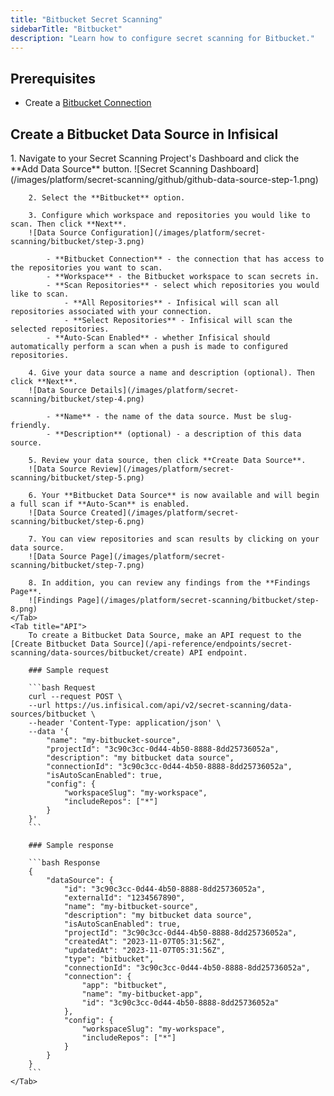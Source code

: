 ```yaml
---
title: "Bitbucket Secret Scanning"
sidebarTitle: "Bitbucket"
description: "Learn how to configure secret scanning for Bitbucket."
---
```


## Prerequisites

- Create a [Bitbucket Connection](/integrations/app-connections/bitbucket)

## Create a Bitbucket Data Source in Infisical

<Tabs>
    <Tab title="Infisical UI">
        1. Navigate to your Secret Scanning Project's Dashboard and click the **Add Data Source** button.
        ![Secret Scanning Dashboard](/images/platform/secret-scanning/github/github-data-source-step-1.png)

        2. Select the **Bitbucket** option.

        3. Configure which workspace and repositories you would like to scan. Then click **Next**.
        ![Data Source Configuration](/images/platform/secret-scanning/bitbucket/step-3.png)

            - **Bitbucket Connection** - the connection that has access to the repositories you want to scan.
            - **Workspace** - the Bitbucket workspace to scan secrets in.
            - **Scan Repositories** - select which repositories you would like to scan.
                - **All Repositories** - Infisical will scan all repositories associated with your connection.
                - **Select Repositories** - Infisical will scan the selected repositories.
            - **Auto-Scan Enabled** - whether Infisical should automatically perform a scan when a push is made to configured repositories.

        4. Give your data source a name and description (optional). Then click **Next**.
        ![Data Source Details](/images/platform/secret-scanning/bitbucket/step-4.png)

            - **Name** - the name of the data source. Must be slug-friendly.
            - **Description** (optional) - a description of this data source.

        5. Review your data source, then click **Create Data Source**.
        ![Data Source Review](/images/platform/secret-scanning/bitbucket/step-5.png)

        6. Your **Bitbucket Data Source** is now available and will begin a full scan if **Auto-Scan** is enabled.
        ![Data Source Created](/images/platform/secret-scanning/bitbucket/step-6.png)

        7. You can view repositories and scan results by clicking on your data source.
        ![Data Source Page](/images/platform/secret-scanning/bitbucket/step-7.png)

        8. In addition, you can review any findings from the **Findings Page**.
        ![Findings Page](/images/platform/secret-scanning/bitbucket/step-8.png)
    </Tab>
    <Tab title="API">
        To create a Bitbucket Data Source, make an API request to the [Create Bitbucket Data Source](/api-reference/endpoints/secret-scanning/data-sources/bitbucket/create) API endpoint.

        ### Sample request

        ```bash Request
        curl --request POST \
        --url https://us.infisical.com/api/v2/secret-scanning/data-sources/bitbucket \
        --header 'Content-Type: application/json' \
        --data '{
            "name": "my-bitbucket-source",
            "projectId": "3c90c3cc-0d44-4b50-8888-8dd25736052a",
            "description": "my bitbucket data source",
            "connectionId": "3c90c3cc-0d44-4b50-8888-8dd25736052a",
            "isAutoScanEnabled": true,
            "config": {
                "workspaceSlug": "my-workspace",
                "includeRepos": ["*"]
            }
        }'
        ```

        ### Sample response

        ```bash Response
        {
            "dataSource": {
                "id": "3c90c3cc-0d44-4b50-8888-8dd25736052a",
                "externalId": "1234567890",
                "name": "my-bitbucket-source",
                "description": "my bitbucket data source",
                "isAutoScanEnabled": true,
                "projectId": "3c90c3cc-0d44-4b50-8888-8dd25736052a",
                "createdAt": "2023-11-07T05:31:56Z",
                "updatedAt": "2023-11-07T05:31:56Z",
                "type": "bitbucket",
                "connectionId": "3c90c3cc-0d44-4b50-8888-8dd25736052a",
                "connection": {
                    "app": "bitbucket",
                    "name": "my-bitbucket-app",
                    "id": "3c90c3cc-0d44-4b50-8888-8dd25736052a"
                },
                "config": {
                    "workspaceSlug": "my-workspace",
                    "includeRepos": ["*"]
                }
            }
        }
        ```
    </Tab>
</Tabs>
